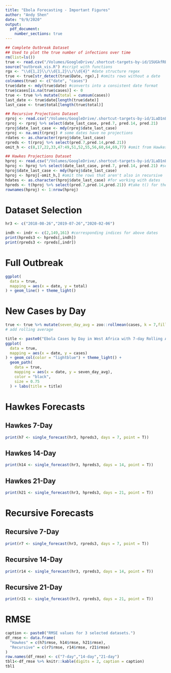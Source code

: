 ```yaml
---
title: "Ebola Forecasting - Important Figures"
author: "Andy Shen"
date: "9/9/2020"
output: 
  pdf_document:
    number_sections: true
---
```


```r
## Complete Outbreak Dataset 
## Used to plot the true number of infections over time
rm(list=ls())
true <- read.csv("/Volumes/GoogleDrive/.shortcut-targets-by-id/15UGkfREtfqH3LdfHmCsSpFJ5SrTnSeyt/ebola/2020-05-04_ebola/2020-05-04_data.csv")
source("outbreak_vis.R") #script with functions
rgx <- "\\d{1,2}\\/\\d{1,2}\\/\\d{4}" #date structure regex
true <- true[str_detect(true$Date, rgx),] #omits rows without a date
colnames(true) <- c("date", "cases")
true$date <- mdy(true$date) #converts into a consistent date format
true$cases[is.na(true$cases)] <- 0
true <- true %>% mutate(total = cumsum(cases))
last_date <- true$date[length(true$date)]
last_case <- true$total[length(true$total)]
```

```r
## Recursive Projections Dataset
rproj <- read.csv("/Volumes/GoogleDrive/.shortcut-targets-by-id/1LaD1nL_OAOposW2fr2XDcs6BLHVBC-jA/2019 Ebola/Post-Outbreak Analysis/recursive_post_proj.csv") #forecasted values
rproj <- rproj %>% select(date_last_case, pred.7, pred.14, pred.21) 
rproj$date_last_case <- mdy(rproj$date_last_case)
rproj <- na.omit(rproj) # some dates have no projections
rdates <- as.character(rproj$date_last_case)
rpreds <- t(rproj %>% select(pred.7,pred.14,pred.21))
omit_h <- c(8,17,22,33,47:49,51,52,55,56,60,64,69,77) #omit from Hawkes because Recursive has no data for these dates
```

```r
## Hawkes Projections Dataset
hproj <- read.csv("/Volumes/GoogleDrive/.shortcut-targets-by-id/1LaD1nL_OAOposW2fr2XDcs6BLHVBC-jA/2019 Ebola/Post-Outbreak Analysis/hawkes_post_proj.csv") #forecasted values
hproj <- hproj %>% select(date_last_case, pred.7, pred.14, pred.21) #selecting only the cols with forecasts
hproj$date_last_case <- mdy(hproj$date_last_case)
hproj <- hproj[-omit_h,] #omit the rows that aren't also in recursive
hdates <- as.character(hproj$date_last_case) #for working with dates
hpreds <- t(hproj %>% select(pred.7,pred.14,pred.21)) #take t() for the function
rownames(hproj) <- 1:nrow(hproj)
```


# Dataset Selection

```r
hr3 <- c("2018-08-26","2019-07-26","2020-02-06")
```

```r
indh <- indr <- c(2,149,161) #corresponding indices for above dates
print(hpreds3 <- hpreds[,indh])
print(rpreds3 <- rpreds[,indr])
```

\pagebreak

# Full Outbreak

```r
ggplot(
  data = true,
  mapping = aes(x = date, y = total)
) + geom_line() + theme_light()
```

# New Cases by Day

```r
true <- true %>% mutate(seven_day_avg = zoo::rollmean(cases, k = 7,fill = NA))
# add rolling average
```



```r
title <- paste0("Ebola Cases by Day in West Africa with 7-day Rolling Average")
ggplot(
  data = true,
  mapping = aes(x = date, y = cases)
) + geom_col(color = "lightblue") + theme_light() + 
  geom_path(
    data = true, 
    mapping = aes(x = date, y = seven_day_avg),
    color = "black",
    size = 0.75
  ) + labs(title = title)
```

\pagebreak

# Hawkes Forecasts

## Hawkes 7-Day

```r
print(h7 <- single_forecast(hr3, hpreds3, days = 7, point = T))
```

\pagebreak

## Hawkes 14-Day

```r
print(h14 <- single_forecast(hr3, hpreds3, days = 14, point = T))
```

\pagebreak

## Hawkes 21-Day

```r
print(h21 <- single_forecast(hr3, hpreds3, days = 21, point = T))
```


\pagebreak

# Recursive Forecasts

## Recursive 7-Day

```r
print(r7 <- single_forecast(hr3, rpreds3, days = 7, point = T))
```

\pagebreak

## Recursive 14-Day

```r
print(r14 <- single_forecast(hr3, rpreds3, days = 14, point = T))
```

\pagebreak

## Recursive 21-Day

```r
print(r21 <- single_forecast(hr3, rpreds3, days = 21, point = T))
```

\pagebreak

# RMSE

```r
caption <- paste0("RMSE values for 3 selected datasets.")
df_rmse <- data.frame(
  "Hawkes" = c(h7$rmse, h14$rmse, h21$rmse),
  "Recursive" = c(r7$rmse, r14$rmse, r21$rmse)
)
row.names(df_rmse) <- c("7-day","14-day","21-day")
tbl1<-df_rmse %>% knitr::kable(digits = 2, caption = caption) 
tbl1
```

